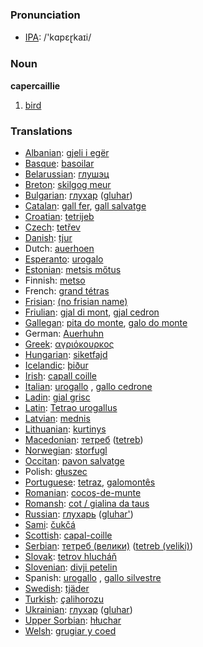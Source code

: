 {{nolanguage}}

===Pronunciation===
*[[w:IPA|IPA]]: /'kɑpɛɽkaɪi/

===Noun===
'''capercaillie'''

# [[bird]]

===Translations===

*[[Albanian]]: [[gjeli i egër]]
*[[Basque]]: [[basoilar]]
*[[Belarussian]]: [[глушэц]]
*[[Breton]]: [[skilgog meur]]
*[[Bulgarian]]: [[глухар]] ([[gluhar]])
*[[Catalan]]: [[gall fer]], [[gall salvatge]]
*[[Croatian]]: [[tetrijeb]]
*[[Czech]]: [[tetřev]]
*[[Danish]]: [[tjur]]
*Dutch: [[auerhoen]] {{n}}
*[[Esperanto]]: [[urogalo]]
*[[Estonian]]: [[metsis mőtus]]
*Finnish: [[metso]]
*French: [[grand tétras]] {{m}}
*[[Frisian]]: [[(no frisian name)]]
*[[Friulian]]: [[gjal di mont]], [[gjal cedron]]
*[[Gallegan]]: [[pita do monte]], [[galo do monte]]
*German: [[Auerhuhn]] {{n}}
*[[Greek]]: [[αγριόκουρκος]] '' ''
*[[Hungarian]]: [[siketfajd]]
*[[Icelandic]]: [[þiður]]
*[[Irish]]: [[capall coille]]
*[[Italian]]: [[urogallo]] {{m}}, [[gallo cedrone]] {{m}}
*[[Ladin]]: [[gial grisc]]
*[[Latin]]: [[Tetrao urogallus]] '' ''
*[[Latvian]]: [[mednis]]
*[[Lithuanian]]: [[kurtinys]]
*[[Macedonian]]: [[тетреб]] ([[tetreb]])
*[[Norwegian]]: [[storfugl]]
*[[Occitan]]: [[pavon salvatge]]
*Polish: [[głuszec]] '' ''
*[[Portuguese]]: [[tetraz]], [[galomontês]]
*[[Romanian]]: [[cocoş-de-munte]]
*[[Romansh]]: [[cot / gialina da taus]]
*[[Russian]]: [[глухарь]] ([[gluhar']]) '' ''
*[[Sami]]: [[čukčá]]
*[[Scottish]]: [[capal-coille]]
*[[Serbian]]: [[тетреб (велики)]] ([[tetreb (veliki)]])
*[[Slovak]]: [[tetrov hlucháň]]
*[[Slovenian]]: [[divji petelin]]
*Spanish: [[urogallo]] {{m}}, [[gallo silvestre]] {{m}}
*[[Swedish]]: [[tjäder]]
*[[Turkish]]: [[çalihorozu]]
*[[Ukrainian]]: [[глухар]] ([[gluhar]])
*[[Upper Sorbian]]: [[hłuchar]]
*[[Welsh]]: [[grugiar y coed]]
